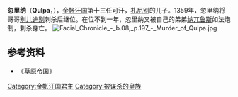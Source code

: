 '''忽里纳'''（'''Qulpa'''，{{bd||？|1360年|catIdx=H}}），[[金帐汗国|金帐汗国]]第十三任可汗，[[札尼别|札尼别]]的儿子。1359年，忽里纳将哥哥[[别儿迪别|别儿迪别]]刺杀后继位。在位不到一年，忽里纳又被自己的弟弟[[纳兀鲁斯|纳兀鲁斯]]如法炮制，刺杀身亡。
[[File:Facial_Chronicle_-_b.08,_p.197_-_Murder_of_Qulpa.jpg|thumb]]

{{start box}}
{{s-before|[[别儿迪别|别儿迪别]]}}
{{s-title|[[金帐汗国|金帐汗国君主]]|1359年—1360年}}
{{s-after|[[纳兀鲁斯|纳兀鲁斯]]}}
{{end box}}

==参考资料==
*《草原帝国》

[[Category:金帐汗国君主|Category:金帐汗国君主]]
[[Category:被谋杀的皇族|Category:被谋杀的皇族]]